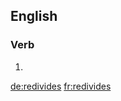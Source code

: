 ==English==

===Verb===
{{head|en}}

# {{en-third-person singular of|redivide}}

[[de:redivides]]
[[fr:redivides]]